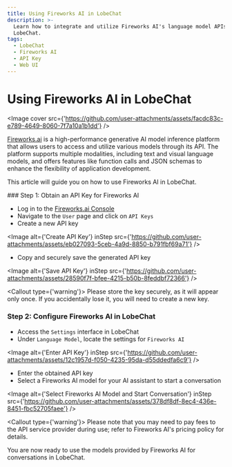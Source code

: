 ```yaml
---
title: Using Fireworks AI in LobeChat
description: >-
  Learn how to integrate and utilize Fireworks AI's language model APIs in
  LobeChat.
tags:
  - LobeChat
  - Fireworks AI
  - API Key
  - Web UI
---
```


# Using Fireworks AI in LobeChat

<Image
  cover
  src={'https://github.com/user-attachments/assets/facdc83c-e789-4649-8060-7f7a10a1b1dd'}
/>

[Fireworks.ai](https://fireworks.ai/) is a high-performance generative AI model inference platform that allows users to access and utilize various models through its API. The platform supports multiple modalities, including text and visual language models, and offers features like function calls and JSON schemas to enhance the flexibility of application development.

This article will guide you on how to use Fireworks AI in LobeChat.

<Steps>
### Step 1: Obtain an API Key for Fireworks AI

- Log in to the [Fireworks.ai Console](https://fireworks.ai/account/api-keys)
- Navigate to the `User` page and click on `API Keys`
- Create a new API key

<Image
  alt={'Create API Key'}
  inStep
  src={'https://github.com/user-attachments/assets/eb027093-5ceb-4a9d-8850-b791fbf69a71'}
/>

- Copy and securely save the generated API key

<Image
  alt={'Save API Key'}
  inStep
  src={'https://github.com/user-attachments/assets/28590f7f-bfee-4215-b50b-8feddbf72366'}
/>

<Callout type={'warning'}>
  Please store the key securely, as it will appear only once. If you accidentally lose it, you will
  need to create a new key.
</Callout>

### Step 2: Configure Fireworks AI in LobeChat

- Access the `Settings` interface in LobeChat
- Under `Language Model`, locate the settings for `Fireworks AI`

<Image
  alt={'Enter API Key'}
  inStep
  src={'https://github.com/user-attachments/assets/12c1957d-f050-4235-95da-d55ddedfa6c9'}
/>

- Enter the obtained API key
- Select a Fireworks AI model for your AI assistant to start a conversation

<Image
  alt={'Select Fireworks AI Model and Start Conversation'}
  inStep
  src={'https://github.com/user-attachments/assets/378df8df-8ec4-436e-8451-fbc52705faee'}
/>

<Callout type={'warning'}>
  Please note that you may need to pay fees to the API service provider during use; refer to
  Fireworks AI's pricing policy for details.
</Callout>

</Steps>

You are now ready to use the models provided by Fireworks AI for conversations in LobeChat.
